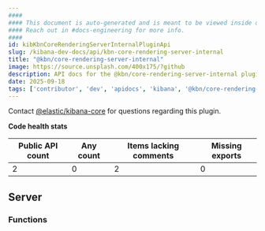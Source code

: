 ```yaml
---
####
#### This document is auto-generated and is meant to be viewed inside our experimental, new docs system.
#### Reach out in #docs-engineering for more info.
####
id: kibKbnCoreRenderingServerInternalPluginApi
slug: /kibana-dev-docs/api/kbn-core-rendering-server-internal
title: "@kbn/core-rendering-server-internal"
image: https://source.unsplash.com/400x175/?github
description: API docs for the @kbn/core-rendering-server-internal plugin
date: 2025-09-18
tags: ['contributor', 'dev', 'apidocs', 'kibana', '@kbn/core-rendering-server-internal']
---
```




Contact [@elastic/kibana-core](https://github.com/orgs/elastic/teams/kibana-core) for questions regarding this plugin.

**Code health stats**

| Public API count  | Any count | Items lacking comments | Missing exports |
|-------------------|-----------|------------------------|-----------------|
| 2 | 0 | 2 | 0 |

## Server

### Functions
<DocDefinitionList data={kbnCoreRenderingServerInternalObj.server.functions}/>

